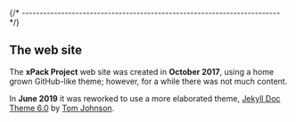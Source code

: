 

{/* ------------------------------------------------------------------------ */}

## The web site

The **xPack Project** web site was created in **October 2017**, using a home
grown GitHub-like theme; however, for a while there was not much content.

In **June 2019** it was reworked to use a
more elaborated theme,
[Jekyll Doc Theme 6.0](https://idratherbewriting.com/documentation-theme-jekyll/)
by [Tom Johnson](https://github.com/tomjoht).

<Website date="December 2024"/>
